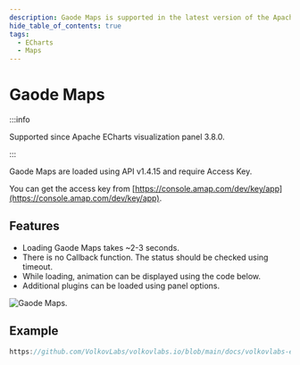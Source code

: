 ```yaml
---
description: Gaode Maps is supported in the latest version of the Apache ECharts Panel.
hide_table_of_contents: true
tags:
  - ECharts
  - Maps
---
```



# Gaode Maps

:::info

Supported since Apache ECharts visualization panel 3.8.0.

:::

Gaode Maps are loaded using API v1.4.15 and require Access Key.

You can get the access key from [https://console.amap.com/dev/key/app](https://console.amap.com/dev/key/app).

## Features

- Loading Gaode Maps takes ~2-3 seconds.
- There is no Callback function. The status should be checked using timeout.
- While loading, animation can be displayed using the code below.
- Additional plugins can be loaded using panel options.

<Image
  title="Gaode Maps."
  src="/img/plugins/volkovlabs-echarts-panel/gaode.png"
/>

## Example

```javascript reference
https://github.com/VolkovLabs/volkovlabs.io/blob/main/docs/volkovlabs-echarts-panel/maps/gaode.js
```
